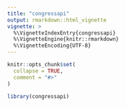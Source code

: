 ```yaml
---
title: "congressapi"
output: rmarkdown::html_vignette
vignette: >
  %\VignetteIndexEntry{congressapi}
  %\VignetteEngine{knitr::rmarkdown}
  %\VignetteEncoding{UTF-8}
---
```


```r
knitr::opts_chunk$set(
  collapse = TRUE,
  comment = "#>"
)
```

```r
library(congressapi)
```
